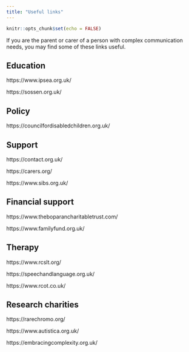```yaml
---
title: "Useful links"
---
```


```r
knitr::opts_chunk$set(echo = FALSE)
```

If you are the parent or carer of a person with complex communication needs, you may find some of these links useful.

## Education

https://www.ipsea.org.uk/

https://sossen.org.uk/

## Policy

https://councilfordisabledchildren.org.uk/

## Support

https://contact.org.uk/

https://carers.org/

https://www.sibs.org.uk/

## Financial support

https://www.theboparancharitabletrust.com/

https://www.familyfund.org.uk/

## Therapy

https://www.rcslt.org/

https://speechandlanguage.org.uk/

https://www.rcot.co.uk/

## Research charities

https://rarechromo.org/

https://www.autistica.org.uk/

https://embracingcomplexity.org.uk/


